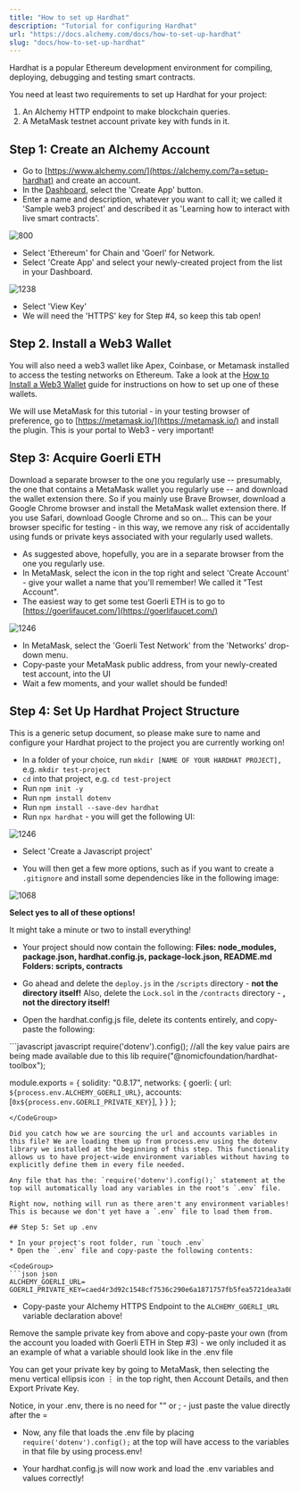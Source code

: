 ```yaml
---
title: "How to set up Hardhat"
description: "Tutorial for configuring Hardhat"
url: "https://docs.alchemy.com/docs/how-to-set-up-hardhat"
slug: "docs/how-to-set-up-hardhat"
---
```



Hardhat is a popular Ethereum development environment for compiling, deploying, debugging and testing smart contracts.

You need at least two requirements to set up Hardhat for your project:

1. An Alchemy HTTP endpoint to make blockchain queries.
2. A MetaMask testnet account private key with funds in it.

## Step 1: Create an Alchemy Account

* Go to [https://www.alchemy.com/](https://alchemy.com/?a=setup-hardhat) and create an account.
* In the [Dashboard](https://dashboard.alchemy.com/), select the 'Create App' button.
* Enter a name and description, whatever you want to call it; we called it 'Sample web3 project' and described it as 'Learning how to interact with live smart contracts'.

![800](bb9e292-Screenshot_2023-01-26_at_7.49.47_PM.png "Screenshot 2023-01-26 at 7.49.47 PM.png")

* Select 'Ethereum' for Chain and 'Goerl' for Network.
* Select 'Create App' and select your newly-created project from the list in your Dashboard.

![1238](214f65e-Screenshot_2023-01-26_at_7.52.05_PM.png "Screenshot 2023-01-26 at 7.52.05 PM.png")

* Select 'View Key'
* We will need the 'HTTPS' key for Step #4, so keep this tab open!

## Step 2. Install a Web3 Wallet

You will also need a web3 wallet like Apex, Coinbase, or Metamask installed to access the testing networks on Ethereum. Take a look at the [How to Install a Web3 Wallet](/docs/how-to-install-a-web3-wallet) guide for instructions on how to set up one of these wallets.

We will use MetaMask for this tutorial - in your testing browser of preference, go to [https://metamask.io/](https://metamask.io/) and install the plugin. This is your portal to Web3 - very important!

## Step 3: Acquire Goerli ETH

<Info>
  Download a separate browser to the one you regularly use -- presumably, the one that contains a MetaMask wallet you regularly use -- and download the wallet extension there. So if you mainly use Brave Browser, download a Google Chrome browser and install the MetaMask wallet extension there. If you use Safari, download Google Chrome and so on... This can be your browser specific for testing - in this way, we remove any risk of accidentally using funds or private keys associated with your regularly used wallets.
</Info>

* As suggested above, hopefully, you are in a separate browser from the one you regularly use.
* In MetaMask, select the icon in the top right and select 'Create Account' - give your wallet a name that you'll remember! We called it "Test Account".
* The easiest way to get some test Goerli ETH is to go to [https://goerlifaucet.com/](https://goerlifaucet.com/)

![1246](279a137-Screenshot_2023-01-26_at_8.00.07_PM.png "Screenshot 2023-01-26 at 8.00.07 PM.png")

* In MetaMask, select the 'Goerli Test Network' from the 'Networks' drop-down menu.
* Copy-paste your MetaMask public address, from your newly-created test account, into the UI
* Wait a few moments, and your wallet should be funded!

## Step 4: Set Up Hardhat Project Structure

This is a generic setup document, so please make sure to name and configure your Hardhat project to the project you are currently working on!

* In a folder of your choice, run `mkdir [NAME OF YOUR HARDHAT PROJECT],` e.g. `mkdir test-project`
* `cd` into that project, e.g. `cd test-project`
* Run `npm init -y`
* Run `npm install dotenv`
* Run `npm install --save-dev hardhat`
* Run `npx hardhat` - you will get the following UI:

![1246](44f4d00-Screenshot_2023-01-26_at_8.10.00_PM.png "Screenshot 2023-01-26 at 8.10.00 PM.png")

* Select 'Create a Javascript project'

* You will then get a few more options, such as if you want to create a `.gitignore` and install some dependencies like in the following image:

![1068](7872740-Screenshot_2023-01-26_at_8.12.29_PM.png "Screenshot 2023-01-26 at 8.12.29 PM.png")

**Select yes to all of these options!**

It might take a minute or two to install everything!

* Your project should now contain the following: **Files: node\_modules, package.json, hardhat.config.js, package-lock.json, README.md** **Folders: scripts, contracts**

* Go ahead and delete the `deploy.js` in the `/scripts` directory - **not the directory itself!** Also, delete the `Lock.sol` in the `/contracts` directory - **, not the directory itself!**

* Open the hardhat.config.js file, delete its contents entirely, and copy-paste the following:

<CodeGroup>
  ```javascript javascript
  require('dotenv').config(); //all the key value pairs are being made available due to this lib
  require("@nomicfoundation/hardhat-toolbox");
      
  module.exports = {
    solidity: "0.8.17",
    networks: {
      goerli: {
        url: `${process.env.ALCHEMY_GOERLI_URL}`,
        accounts: [`0x${process.env.GOERLI_PRIVATE_KEY}`],
      }
    }
  };
  ```
</CodeGroup>

Did you catch how we are sourcing the url and accounts variables in this file? We are loading them up from process.env using the dotenv library we installed at the beginning of this step. This functionality allows us to have project-wide environment variables without having to explicitly define them in every file needed.

Any file that has the: `require('dotenv').config();` statement at the top will automatically load any variables in the root's `.env` file.

Right now, nothing will run as there aren't any environment variables! This is because we don't yet have a `.env` file to load them from.

## Step 5: Set up .env

* In your project's root folder, run `touch .env`
* Open the `.env` file and copy-paste the following contents:

<CodeGroup>
  ```json json
  ALCHEMY_GOERLI_URL=
  GOERLI_PRIVATE_KEY=caed4r3d92c1548cf7536c290e6a1871757fb5fea5721dea3a08c6d4abcd16cf
  ```
</CodeGroup>

* Copy-paste your Alchemy HTTPS Endpoint to the `ALCHEMY_GOERLI_URL` variable declaration above!

Remove the sample private key from above and copy-paste your own (from the account you loaded with Goerli ETH in Step #3) - we only included it as an example of what a variable should look like in the .env file

<Info>
  You can get your private key by going to MetaMask, then selecting the menu vertical ellipsis icon ⋮ in the top right, then Account Details, and then Export Private Key.

  Notice, in your .env, there is no need for "" or ; - just paste the value directly after the =
</Info>

* Now, any file that loads the .env file by placing `require('dotenv').config();` at the top will have access to the variables in that file by using process.env!

* Your hardhat.config.js will now work and load the .env variables and values correctly!
